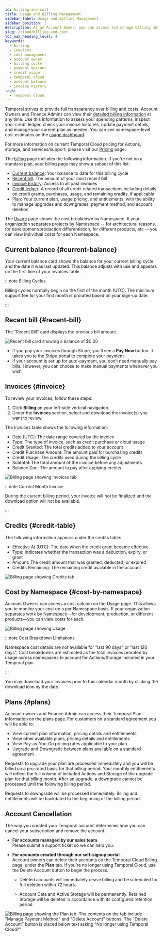 ```yaml
---
id: billing-and-cost
title: Usage and Billing Management
sidebar_label: Usage and Billing Management
sidebar_position: 3
description: As an Account Owner, you can access and manage billing details anytime, with invoices available for download on the Billing page. Typical billing cycles begin on the first of the month (UTC).
slug: /cloud/billing-and-cost
toc_max_heading_level: 4
keywords:
  - billing
  - invoices
  - cost management
  - account owner
  - billing cycle
  - payment options
  - credit usage
  - temporal cloud
  - account balance
  - invoice history
tags:
  - Temporal Cloud
---
```



Temporal strives to provide full transparency over billing and costs.
Account Owners and Finance Admins can view their [detailed billing information](https://cloud.temporal.io/billing) at any time.
Use this information to assess your spending patterns, inspect your credit ledger, check your invoice histories, update payment details,
and manage your current plan as needed.
You can see namespace-level cost estimates on the [usage dashboard](https://cloud.temporal.io/usage).

For more information on current Temporal Cloud pricing for Actions, storage, and services/support, please visit our [Pricing](/cloud/pricing) page.

The [billing](https://cloud.temporal.io/billing) page includes the following information.
If you're not on a standard plan, your billing page may show a subset of this list:

- [Current balance](#current-balance): Your balance to date for this billing cycle
- [Recent bill](#recent-bill): The amount of your most recent bill
- [Invoice history](#invoice): Access to all past invoices
- [Credit ledger](#credit-table): A record of all credit related transactions including details on credit grants, purchases, usage, and remaining credits, if applicable
- [Plan](#plans): Your current plan, usage pricing, and entitlements, with the ability to manage upgrades and downgrades, payment method, and account deletion

The [Usage](https://cloud.temporal.io/usage) page shows the cost breakdown by Namespace.
If your organization separates projects by Namespace -- for architectural reasons, for development/production differentiation, for different products, etc -- you can view individual costs for each Namespace.

## Current balance {#current-balance}

Your current balance card shows the balance for your current billing cycle and the date it was last updated.
This balance adjusts with use and appears on the first line of your Invoices table.

:::note Billing Cycles

Billing cycles normally begin on the first of the month (UTC).
The minimum support fee for your first month is prorated based on your sign-up date.

:::

## Recent bill {#recent-bill}

The "Recent Bill" card displays the previous bill amount.

![Recent bill card showing a balance of $0.00](/img/cloud/billing/billing-card.png)

- If you pay your invoices through Stripe, you'll see a **Pay Now** button.
  It takes you to the Stripe portal to complete your payment
- If your account is set up for auto-payment, you don’t need manually pay bills.
  However, you can choose to make manual payments whenever you wish

## Invoices {#invoice}

To review your invoices, follow these steps:

1. Click **Billing** on your left-side vertical navigation.
2. Under the **Invoices** section, select and download the invoice(s) you want to review.

The Invoices table shows the following information:

- Date (UTC): The date range covered by the invoice
- Type: The type of invoice, such as credit purchase or cloud usage
- Credit Granted: The total credits added to your account
- Credit Purchase Amount: The amount paid for purchasing credits
- Credit Usage: The credits used during the billing cycle
- Subtotal: The total amount of the invoice before any adjustments
- Balance Due: The amount to pay after applying credits

![Billing page showing Invoices tab](/img/cloud/billing/billing-invoices.png)

:::note Current Month Invoice

During the current billing period, your invoice will not be finalized and the download option will not be available.

:::

## Credits {#credit-table}

The following information appears under the credits table:

- Effective At (UTC): The date when the credit grant became effective
- Type: Indicates whether the transaction was a deduction, expiry, or grant
- Amount: The credit amount that was granted, deducted, or expired
- Credits Remaining: The remaining credit available in the account

![Billing page showing Credits tab](/img/cloud/billing/billing-credits.png)

## Cost by Namespace {#cost-by-namespace}

Account Owners can access a cost column on the Usage page.
This allows you to monitor your cost on a per Namespace basis.
If your organization separates work by Namespace—for development, production, or different products—you can view costs for each.

![Billing page showing Usage](/img/cloud/billing/billing-usage.png)

:::note Cost Breakdown Limitations

Namespace cost details are not available for "last 90 days" or "last 120 days".
Cost breakdowns are estimated as the total invoices prorated by usage across namespaces to account for Actions/Storage
included in your Temporal plan.

:::

You may download your Invoices prior to this calendar month by clicking the download icon by the date.

## Plans {#plans}

Account owners and Finance Admin can access their Temporal Plan information on the plans page.
For customers on a standard agreement you will be able to:

- View current plan information, pricing details and entitlements
- View other available plans, pricing details and entitlements
- View Pay-as-You-Go pricing rates applicable to your plan
- Upgrade and Downgrade between plans available on a standard agreement

Requests to upgrade your plan are processed immediately and you will be billed on a pro-rated basis for that billing period.
Your monthly entitlements will reflect the full volume of included Actions and Storage of the upgrade plan for that billing month.
After an upgrade, a downgrade cannot be processed until the following billing period.

Requests to downgrade will be processed immediately. Billing and entitlements will be backdated to the beginning of the billing period.

## Account Cancellation

The way you created your Temporal account determines how you can cancel your subscription and remove the account.

- **For accounts managed by our sales team**. <br />
  Please submit a support ticket so we can help you.

- **For accounts created through our self-signup portal**. <br />
  Account owners can delete their accounts on the Temporal Cloud Billing page, under the **Plan** tab.
  If you're no longer using Temporal Cloud, use the Delete Account button to begin the process.

  - Deleted accounts will immediately cease billing and be scheduled for full deletion within 72 hours.

  - Account Data and Active Storage will be permanently. Retained Storage will be deleted in accordance with its configured retention period.

![Billing page showing the Plan tab. The contents on the tab include "Manage Payment Method" and "Delete Account" buttons. The "Delete Account" button is placed below text asking "No longer using Temporal Cloud?"](/img/cloud/billing/billing-cancel.png)

